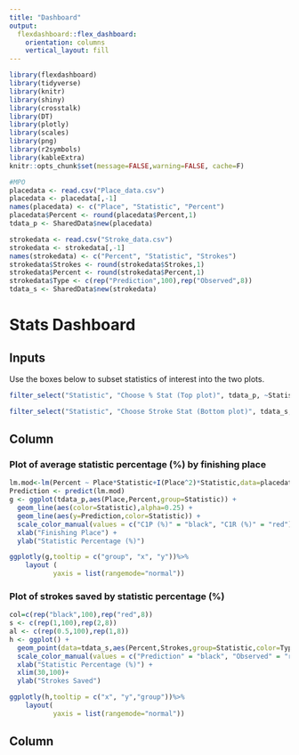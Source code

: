 ```yaml
---
title: "Dashboard"
output: 
  flexdashboard::flex_dashboard:
    orientation: columns
    vertical_layout: fill
---
```


```r
library(flexdashboard)
library(tidyverse)
library(knitr)
library(shiny)
library(crosstalk)
library(DT)
library(plotly)
library(scales)
library(png)
library(r2symbols)
library(kableExtra)
knitr::opts_chunk$set(message=FALSE,warning=FALSE, cache=F)

#MPO
placedata <- read.csv("Place_data.csv")
placedata <- placedata[,-1]
names(placedata) <- c("Place", "Statistic", "Percent")
placedata$Percent <- round(placedata$Percent,1)
tdata_p <- SharedData$new(placedata)

strokedata <- read.csv("Stroke_data.csv")
strokedata <- strokedata[,-1]
names(strokedata) <- c("Percent", "Statistic", "Strokes")
strokedata$Strokes <- round(strokedata$Strokes,1)
strokedata$Percent <- round(strokedata$Percent,1)
strokedata$Type <- c(rep("Prediction",100),rep("Observed",8))
tdata_s <- SharedData$new(strokedata)
```


Stats Dashboard
======================================================================= 

Inputs {.sidebar}
-----------------------------------------------------------------------

Use the boxes below to subset statistics of interest into the two plots.

```r
filter_select("Statistic", "Choose % Stat (Top plot)", tdata_p, ~Statistic)
```

```r
filter_select("Statistic", "Choose Stroke Stat (Bottom plot)", tdata_s, ~Statistic)
```

Column {data-width=450}
-----------------------------------------------------------------------

### Plot of average statistic percentage (%) by finishing place

```r
lm.mod<-lm(Percent ~ Place*Statistic+I(Place^2)*Statistic,data=placedata)
Prediction <- predict(lm.mod)
g <- ggplot(tdata_p,aes(Place,Percent,group=Statistic)) + 
  geom_line(aes(color=Statistic),alpha=0.25) +
  geom_line(aes(y=Prediction,color=Statistic)) +
  scale_color_manual(values = c("C1P (%)" = "black", "C1R (%)" = "red"))+
  xlab("Finishing Place") +
  ylab("Statistic Percentage (%)")

ggplotly(g,tooltip = c("group", "x", "y"))%>%
    layout (
           yaxis = list(rangemode="normal"))
```

### Plot of strokes saved by statistic percentage (%)

```r
col=c(rep("black",100),rep("red",8))
s <- c(rep(1,100),rep(2,8)) 
al <- c(rep(0.5,100),rep(1,8))
h <- ggplot() + 
  geom_point(data=tdata_s,aes(Percent,Strokes,group=Statistic,color=Type),size=s,alpha=al) +
  scale_color_manual(values = c("Prediction" = "black", "Observed" = "red"))+
  xlab("Statistic Percentage (%)") +
  xlim(30,100)+
  ylab("Strokes Saved")

ggplotly(h,tooltip = c("x", "y","group"))%>%
    layout(
           yaxis = list(rangemode="normal"))
```

Column {data-width=550}
-----------------------------------------------------------------------
